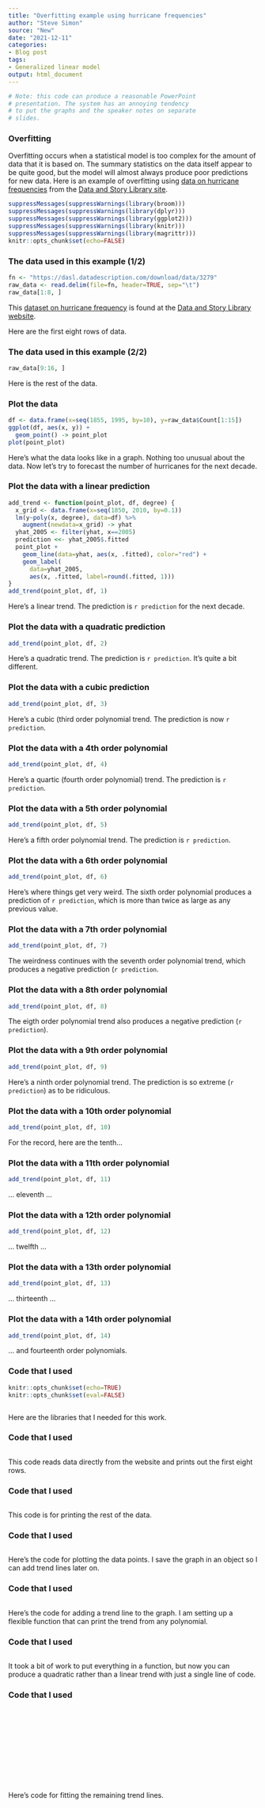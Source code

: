 ```yaml
---
title: "Overfitting example using hurricane frequencies"
author: "Steve Simon"
source: "New"
date: "2021-12-11"
categories:
- Blog post
tags:
- Generalized linear model
output: html_document
---
```


```r
# Note: this code can produce a reasonable PowerPoint
# presentation. The system has an annoying tendency
# to put the graphs and the speaker notes on separate
# slides.
```

### Overfitting

Overfitting occurs when a statistical model is too complex for the amount of data that it is based on. The summary statistics on the data itself appear to be quite good, but the model will almost always produce poor predictions for new data. Here is an example of overfitting using [data on hurricane frequencies][dasl1] from the [Data and Story Library site][dasl2].

```r
suppressMessages(suppressWarnings(library(broom)))
suppressMessages(suppressWarnings(library(dplyr)))
suppressMessages(suppressWarnings(library(ggplot2)))
suppressMessages(suppressWarnings(library(knitr)))
suppressMessages(suppressWarnings(library(magrittr)))
knitr::opts_chunk$set(echo=FALSE)
```

### The data used in this example (1/2)

```r
fn <- "https://dasl.datadescription.com/download/data/3279"
raw_data <- read.delim(file=fn, header=TRUE, sep="\t")
raw_data[1:8, ]
```

<div class="notes">

This [dataset on hurricane frequency][dasl1] is found at the [Data and Story Library website][dasl2]. 

Here are the first eight rows of data. 

</div>

### The data used in this example (2/2)

```r
raw_data[9:16, ]
```

<div class="notes">

Here is the rest of the data.

</div>

### Plot the data

```r
df <- data.frame(x=seq(1855, 1995, by=10), y=raw_data$Count[1:15])
ggplot(df, aes(x, y)) + 
  geom_point() -> point_plot
plot(point_plot)
```

<div class="notes">

Here's what the data looks like in a graph. Nothing too unusual about the data. Now let's try to forecast the number of hurricanes for the next decade.

</div>

### Plot the data with a linear prediction

```r
add_trend <- function(point_plot, df, degree) {
  x_grid <- data.frame(x=seq(1850, 2010, by=0.1))
  lm(y~poly(x, degree), data=df) %>%
    augment(newdata=x_grid) -> yhat
  yhat_2005 <- filter(yhat, x==2005)
  prediction <<- yhat_2005$.fitted
  point_plot +
    geom_line(data=yhat, aes(x, .fitted), color="red") +
    geom_label(
      data=yhat_2005, 
      aes(x, .fitted, label=round(.fitted, 1)))
}
add_trend(point_plot, df, 1)
```

<div class="notes">

Here's a linear trend. The prediction is `r prediction` for the next decade.

</div>

### Plot the data with a quadratic prediction

```r
add_trend(point_plot, df, 2)
```

<div class="notes">

Here's a quadratic trend. The prediction is `r prediction`. It's quite a bit different.

</div>

### Plot the data with a cubic prediction

```r
add_trend(point_plot, df, 3)
```

<div class="notes">

Here's a cubic (third order polynomial trend. The prediction is now `r prediction`.

</div>

### Plot the data with a 4th order polynomial

```r
add_trend(point_plot, df, 4)
```

<div class="notes">

Here's a quartic (fourth order polynomial) trend. The prediction is `r prediction`.

</div>

### Plot the data with a 5th order polynomial

```r
add_trend(point_plot, df, 5)
```

<div class="notes">

Here's a fifth order polynomial trend. The prediction is `r prediction`.

</div>

### Plot the data with a 6th order polynomial

```r
add_trend(point_plot, df, 6)
```

<div class="notes">

Here's where things get very weird. The sixth order polynomial produces a prediction of `r prediction`, which is more than twice as large as any previous value.

</div>

### Plot the data with a 7th order polynomial

```r
add_trend(point_plot, df, 7)
```

<div class="notes">

The weirdness continues with the seventh order polynomial trend, which produces a negative prediction (`r prediction`.

</div>

### Plot the data with a 8th order polynomial

```r
add_trend(point_plot, df, 8)
```

<div class="notes">

The eigth order polynomial trend also produces a negative prediction (`r prediction`).

</div>

### Plot the data with a 9th order polynomial

```r
add_trend(point_plot, df, 9)
```

<div class="notes">

Here's a ninth order polynomial trend. The prediction is so extreme (`r prediction`) as to be ridiculous.

</div>

### Plot the data with a 10th order polynomial

```r
add_trend(point_plot, df, 10)
```

<div class="notes">

For the record, here are the tenth...

</div>



### Plot the data with a 11th order polynomial

```r
add_trend(point_plot, df, 11)
```

<div class="notes">

... eleventh ... 

</div>

### Plot the data with a 12th order polynomial

```r
add_trend(point_plot, df, 12)
```

<div class="notes">

... twelfth ...

</div>

### Plot the data with a 13th order polynomial

```r
add_trend(point_plot, df, 13)
```

<div class="notes">

... thirteenth ...

</div>

### Plot the data with a 14th order polynomial

```r
add_trend(point_plot, df, 14)
```

<div class="notes">

... and fourteenth order polynomials.

</div>



### Code that I used

```r
knitr::opts_chunk$set(echo=TRUE)
knitr::opts_chunk$set(eval=FALSE)
```

```r
```

<div class="notes">

Here are the libraries that I needed for this work.

</div>

### Code that I used

```r
```

<div class="notes">

This code reads data directly from the website and prints out the first eight rows.

</div>

### Code that I used

```r
```

<div class="notes">

This code is for printing the rest of the data.

</div>

### Code that I used

```r
```

<div class="notes">

Here's the code for plotting the data points. I save the graph in an object so I can add trend lines later on.

</div>

### Code that I used

```r
```

<div class="notes">

Here's the code for adding a trend line to the graph. I am setting up a flexible function that can print the trend from any polynomial.

</div>

### Code that I used

```r
```

<div class="notes">

It took a bit of work to put everything in a function, but now you can produce a quadratic rather than a linear trend with just a single line of code.

</div>

### Code that I used

```r
```

```r
```

```r
```

```r
```

```r
```

```r
```

```r
```

```r
```

```r
```

```r
```

```r
```

```r
```

<div class="notes">

Here's code for fitting the remaining trend lines.

</div>



[dasl2]: https://dasl.datadescription.com/datafile/hurricane-frequencies/
[dasl1]: https://dasl.datadescription.com/